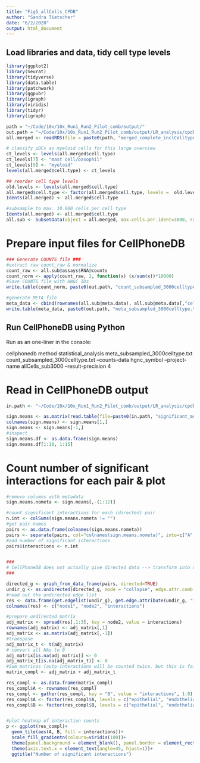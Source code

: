 ```yaml
---
title: "Fig5_allCells_CPDB"
author: "Sandra Tietscher"
date: "6/2/2020"
output: html_document
---
```


## Load libraries and data, tidy cell type levels

```r
library(ggplot2)
library(Seurat)
library(tidyverse)
library(data.table)
library(patchwork)
library(ggpubr)
library(igraph)
library(viridis)
library(tidyr)
library(igraph)

path = "~/Code/10x/10x_Run1_Run2_Pilot_comb/output/"
out.path = "~/Code/10x/10x_Run1_Run2_Pilot_comb/output/LR_analysis/cpdb/Fig5_allCells/"
all.merged <- readRDS(file = paste0(path, "merged_complete_inclCelltype.rds"))

# classify pDCs as myeloid cells for this large overview
ct_levels <- levels(all.merged$cell.type)
ct_levels[7] <- "mast cell/basophil"
ct_levels[9] <- "myeloid"
levels(all.merged$cell.type) <- ct_levels

## reorder cell type levels
old.levels <- levels(all.merged$cell.type)
all.merged$cell.type <- factor(all.merged$cell.type, levels =  old.levels[c(6,4,3,1,2,5,7,8)])
Idents(all.merged) <- all.merged$cell.type

#subsample to max. 10.000 cells per cell type
Idents(all.merged) <- all.merged$cell.type
all.sub <- SubsetData(object = all.merged, max.cells.per.ident=3000, random.seed=11)
```

# Prepare input files for CellPhoneDB

```r

### Generate COUNTS file ###
#extract raw count_raw & normalize
count_raw <- all.sub@assays$RNA@counts
count_norm <- apply(count_raw, 2, function(x) (x/sum(x))*10000)
#Save COUNTS file with HNGC IDs
write.table(count_norm, paste0(out.path, "count_subsampled_3000celltype.txt"), sep="\t", quote=F)

#generate META file
meta_data <- cbind(rownames(all.sub@meta.data), all.sub@meta.data[,"cell.type", drop=F])
write.table(meta_data, paste0(out.path, "meta_subsampled_3000celltype.txt"), sep="\t", quote=F, row.names=F)
```

## Run CellPhoneDB using Python
Run as an one-liner in the console:

cellphonedb method statistical_analysis meta_subsampled_3000celltype.txt count_subsampled_3000celltype.txt --counts-data hgnc_symbol --project-name allCells_sub3000 --result-precision 4



# Read in CellPhoneDB output

```r
in.path <- "~/Code/10x/10x_Run1_Run2_Pilot_comb/output/LR_analysis/cpdb/Fig5_allCells/out/allCells_sub3000/"

sign.means <- as.matrix(read.table(file=paste0(in.path, "significant_means.txt"), sep = "\t"))
colnames(sign.means) <- sign.means[1,]
sign.means <- sign.means[-1,]
#inspect
sign.means.df <- as.data.frame(sign.means)
sign.means.df[1:10, 1:15]
```

# Count number of significant interactions for each pair & plot

```r
#remove columns with metadata
sign.means.nometa <- sign.means[,-(1:12)]

#count significant interactions for each (directed) pair
n.int <- colSums(sign.means.nometa != "")
#get pair names
pairs <- as.data.frame(colnames(sign.means.nometa))
pairs <- separate(pairs, col="colnames(sign.means.nometa)", into=c("A", "B"), sep="\\|", remove = TRUE)
#add number of significant interactions
pairs$interactions <- n.int


###
# CellPhoneDB does not actually give directed data --> transform into undirected list by adding counts for A->B and B->A for each pair
###

directed_g <- graph_from_data_frame(pairs, directed=TRUE)
undir_g <- as.undirected(directed_g, mode = "collapse", edge.attr.comb = "sum")
#read out the undirected edge list
res <- data.frame(get.edgelist(undir_g), get.edge.attribute(undir_g, "interactions"))
colnames(res) <- c("node1", "node2", "interactions")

#prepare undirected matrix
adj_matrix <- spread(res[,1:3], key = node2, value = interactions)
rownames(adj_matrix) <- adj_matrix[,1]
adj_matrix <- as.matrix(adj_matrix[,-1])
#transpose
adj_matrix_t <- t(adj_matrix)
# convert all NAs to 0
adj_matrix[is.na(adj_matrix)] <- 0
adj_matrix_t[is.na(adj_matrix_t)] <- 0
#Sum matrices (auto-interactions will be counted twice, but this is fair as they go in both directions)
matrix_compl <- adj_matrix + adj_matrix_t

res_compl <- as.data.frame(matrix_compl)
res_compl$A <- rownames(res_compl)
res_compl <- gather(res_compl, key = "B", value = "interactions", 1:8)
res_compl$A <- factor(res_compl$A, levels = c("epithelial", "endothelial", "fibroblast", "T/NK cell", "myeloid", "B cell", "mast cell/basophil", "plasma cell"))
res_compl$B <- factor(res_compl$B, levels = c("epithelial", "endothelial", "fibroblast", "T/NK cell", "myeloid", "B cell", "mast cell/basophil", "plasma cell"))


#plot heatmap of interaction counts
p <- ggplot(res_compl)+
  geom_tile(aes(A, B, fill = interactions))+
  scale_fill_gradientn(colours=viridis(100))+
  theme(panel.background = element_blank(), panel.border = element_rect(colour = "black", fill=NA, size=1))+
  theme(axis.text.x = element_text(angle=45, hjust=1))+
  ggtitle("Number of significant interactions")

```


